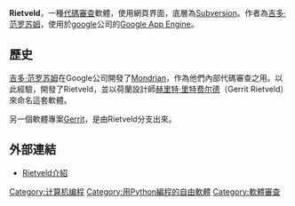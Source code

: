{{Infobox Software
| name                   = Rietveld
| author                 = [[吉多·范罗苏姆|吉多·范罗苏姆]]
<!-- Don't forget to update the announcement reference when you update the version! -->
| latest_release_version = 
| programming language   = [[Python|Python]], [[Django|Django]]
| operating system       = [[Google_App_Engine|Google App Engine]]
| language               = [[英文|英文]]
| genre                  = [[代碼審查|代碼審查]]
| license                = [[Apache许可证|Apache许可证]] v2
| website                = {{URL|http://code.google.com/p/rietveld}}
}}
'''Rietveld'''，一種[[代碼審查|代碼審查]]軟體，使用網頁界面，底層為[[Subversion|Subversion]]。作者為[[吉多·范罗苏姆|吉多·范罗苏姆]]，使用於[[google|google]]公司的[[Google_App_Engine|Google App Engine]]。
==歷史==
[[吉多·范罗苏姆|吉多·范罗苏姆]]在Google公司開發了[[Mondrian|Mondrian]]，作為他們內部代碼審查之用。以此經驗，開發了Rietveld，並以荷蘭設計師[[赫里特·里特费尔德|赫里特·里特费尔德]]（Gerrit Rietveld）來命名這套軟體。

另一個軟體專案[[Gerrit|Gerrit]]，是由Rietveld分支出來。

==外部連結==
*[https://web.archive.org/web/20151017112923/https://cloud.google.com/appengine/articles/rietveld Rietveld介紹]
{{programming-software-stub}}
[[Category:计算机编程|Category:计算机编程]]
[[Category:用Python編程的自由軟體|Category:用Python編程的自由軟體]]
[[Category:軟體審查|Category:軟體審查]]